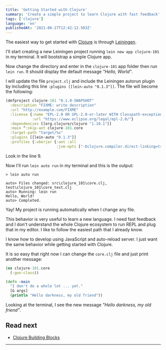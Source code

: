 ```yaml
---
title: 'Getting Started with Clojure'
summary: 'Create a simple project to learn Clojure with fast feedback'
tags: ['clojure']
language: 'en'
publishedAt: '2021-06-27T12:42:12.503Z'
---
```


The easiest way to get started with [Clojure](https://clojure.org/index) is through [Leiningen](https://leiningen.org/).

I'll start creating a new Leiningen project running `lein new app clojure-101` in my terminal. It will bootstrap a simple Clojure app.

Now change the directory and enter in the `clojure-101` app folder then run `lein run`. It should display the default message _"Hello, World"_.

I will update the file `project.clj` and include the Leiningen autorun plugin by including this line `:plugins [[lein-auto "0.1.3"]]`. The file will become the following:

```:./project.clj
(defproject clojure-101 "0.1.0-SNAPSHOT"
  :description "FIXME: write description"
  :url "http://example.com/FIXME"
  :license {:name "EPL-2.0 OR GPL-2.0-or-later WITH Classpath-exception-2.0"
            :url "https://www.eclipse.org/legal/epl-2.0/"}
  :dependencies [[org.clojure/clojure "1.10.1"]]
  :main ^:skip-aot clojure-101.core
  :target-path "target/%s"
  :plugins [[lein-auto "0.1.3"]]
  :profiles {:uberjar {:aot :all
                       :jvm-opts ["-Dclojure.compiler.direct-linking=true"]}})
```

Look in the line 9.

Now I'll run `lein auto run` in my terminal and this is the output:

```
> lein auto run

auto> Files changed: src\clojure_101\core.clj, test\clojure_101\core_test.clj
auto> Running: lein run
Hello, World!
auto> Completed.
```

Yay! My project is running automatically when I change any file.

This behavior is very useful to learn a new language. I need fast feedback and I don't understand the whole Clojure ecosystem to run REPL and plug that in my editor. I like to follow the easiest path that I already know.

I know how to develop using JavaScript and auto-reload server. I just want the same behavior while getting started with Clojure.

It is so easy that right now I can change the `core.clj` file and just print another message:

```:./src/clojure-101/core.clj
(ns clojure-101.core
  (:gen-class))

(defn -main
  "I don't do a whole lot ... yet."
  [& args]
  (println "Hello darkness, my old friend"))
```

Looking at the terminal, I see the new message _"Hello darkness, my old friend"_.

## Read next

- [Clojure Building Blocks](https://gustavosantos.dev/a/clojure-building-blocks)

---